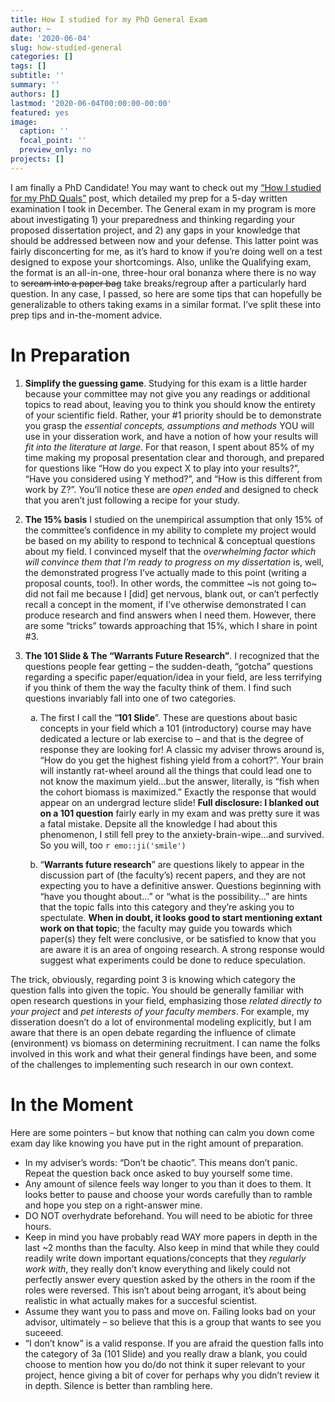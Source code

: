 ```yaml
---
title: How I studied for my PhD General Exam
author: ~
date: '2020-06-04'
slug: how-studied-general
categories: []
tags: []
subtitle: ''
summary: ''
authors: []
lastmod: '2020-06-04T00:00:00-00:00'
featured: yes
image:
  caption: ''
  focal_point: ''
  preview_only: no
projects: []
---
```

I am finally a PhD Candidate! You may want to check out my ["How I studied for my PhD Quals"](https://maiakapur.netlify.app/post/quals/how-studied-quals) post, which detailed my prep for a 5-day written examination I took in December. The General exam in my program is more about investigating 1) your preparedness and thinking regarding your proposed dissertation project, and 2) any gaps in your knowledge that should be addressed between now and your defense. This latter point was fairly disconcerting for me, as it's hard to know if you're doing well on a test designed to expose your shortcomings. Also, unlike the Qualifying exam, the format is an all-in-one, three-hour oral bonanza where there is no way to ~~scream into a paper bag~~ take breaks/regroup after a particularly hard question. In any case, I passed, so here are some tips that can hopefully be generalizable to others taking exams in a similar format. I've split these into prep tips and in-the-moment advice.

# In Preparation <br>
1. **Simplify the guessing game**. Studying for this exam is a little harder because your committee may not give you any readings or additional topics to read about, leaving you to think you should know the entirety of your scientific field. Rather, your #1 priority should be to demonstrate you grasp the *essential concepts, assumptions and methods* YOU will use in your disseration work, and have a notion of how your results will *fit into the literature at large*. For that reason, I spent about 85% of my time making my proposal presentation clear and thorough, and prepared for questions like "How do you expect X to play into your results?", "Have you considered using Y method?", and "How is this different from work by Z?". You'll notice these are *open ended* and designed to check that you aren't just following a recipe for your study.

2. **The 15% basis**  I studied on the unempirical assumption that only 15% of the committee's confidence in my ability to complete my project would be based on my ability to respond to technical & conceptual questions about my field. I convinced myself that the *overwhelming factor which will convince them that I'm ready to progress on my dissertation* is, well, the demonstrated progress I've actually made to this point (writing a proposal counts, too!). In other words, the committee ~is not going to~ did not fail me because I [did] get nervous, blank out, or can't perfectly recall a concept in the moment, if I've otherwise demonstrated I can produce research and find answers when I need them. However, there are some "tricks" towards approaching that 15%, which I share in point #3.

3. **The 101 Slide & The "Warrants Future Research"**. I recognized that the questions people fear getting -- the sudden-death, "gotcha" questions regarding a specific paper/equation/idea in your field, are less terrifying if you think of them the way the faculty think of them.  I find such questions invariably fall into one of two categories. 
    a. The first I call the "**101 Slide**". These are questions about basic concepts in your field which a 101 (introductory) course may have dedicated a lecture or lab exercise to -- and that is the degree of response they are looking for! A classic my adviser throws around is, "How do you get the highest fishing yield from a cohort?". Your brain will instantly rat-wheel around all the things that could lead one to not know the maximum yield...but the answer, literally, is "fish when the cohort biomass is maximized." Exactly the response that would appear on an undergrad lecture slide! **Full disclosure: I blanked out on a 101 question** fairly early in my exam and was pretty sure it was a fatal mistake. Depsite all the knowledge I had about this phenomenon, I still fell prey to the anxiety-brain-wipe...and survived. So you will, too `r emo::ji('smile')` 

    b.  "**Warrants future research**" are questions likely to appear in the discussion part of (the faculty's) recent papers, and they are not expecting you to have a definitive answer. Questions beginning with "have you thought about..." or "what is the possibility..." are hints that the topic falls into this category and they're asking you to spectulate. **When in doubt, it looks good to start mentioning extant work on that topic**; the faculty may guide you towards which paper(s) they felt were conclusive, or be satisfied to know that you are aware it is an area of ongoing research. A strong response would suggest what experiments could be done to reduce speculation.
    
The trick, obviously, regarding point 3 is knowing which category the question falls into given the topic. You should be generally familiar with open research questions in your field, emphasizing those *related directly to your project* and *pet interests of your faculty members*. For example, my disseration doesn't do a lot of environmental modeling explicitly, but I am aware that there is an open debate regarding the influence of climate (environment) vs biomass on determining recruitment. I can name the folks involved in this work and what their general findings have been, and some of the challenges to implementing such research in our own context.

# In the Moment
Here are some pointers -- but know that nothing can calm you down come exam day like knowing you have put in the right amount of preparation.

+ In my adviser's words: "Don't be chaotic". This means don't panic. Repeat the question back once asked to buy yourself some time. 
+ Any amount of silence feels way longer to you than it does to them. It looks better to pause and choose your words carefully than to ramble and hope you step on a right-answer mine.
+ DO NOT overhydrate beforehand. You will need to be abiotic for three hours.
+ Keep in mind you have probably read WAY more papers in depth in the last ~2 months than the faculty. Also keep in mind that while they could readily write down important equations/concepts that they *regularly work with*, they really don't know everything and likely could not perfectly answer every question asked by the others in the room if the roles were reversed. This isn't about being arrogant, it's about being realistic in what actually makes for a succesful scientist. 
+ Assume they want you to pass and move on. Failing looks bad on your advisor, ultimately -- so believe that this is a group that wants to see you suceeed.
+ "I don't know" is a valid response. If you are afraid the question falls into the category of 3a (101 Slide) and you really draw a blank, you could choose to mention how you do/do not think it super relevant to your project, hence giving a bit of cover for perhaps why you didn't review it in depth. Silence is better than rambling here.
